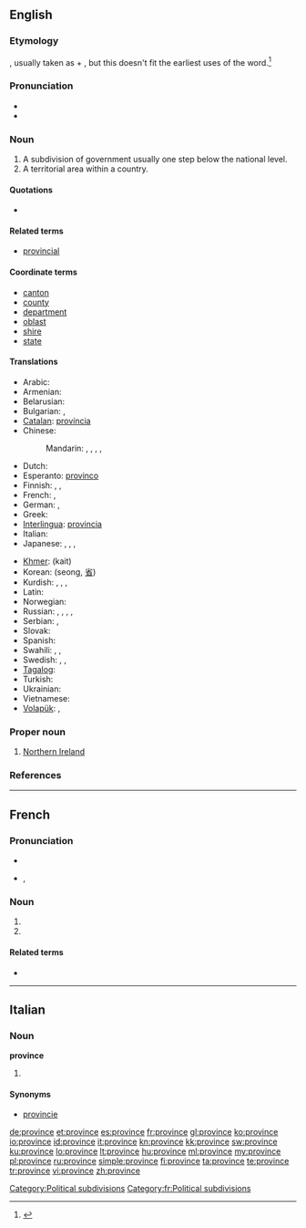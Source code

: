 ==English==
{{wikipedia|province}}

===Etymology===
{{etyl|la}} {{term|lang=la|provincia}}, usually taken as {{term|pro||before|lang=la}} + {{term|vinco|vincere|win|lang=la}}, but this doesn't fit the earliest uses of the word.<ref>{{R:Online Etymology Dictionary|province}}</ref>

===Pronunciation===
* {{IPA|/pɹɒvins/}}
* {{audio|en-us-province.ogg|Audio (US)}}

===Noun===
{{en-noun}}

# A subdivision of government usually one step below the national level.
# A territorial area within a country.

====Quotations====
* {{seeCites}}

====Related terms====
* [[provincial]]

====Coordinate terms====
* [[canton]]
* [[county]]
* [[department]]
* [[oblast]]
* [[shire]]
* [[state]]

====Translations====
{{trans-top|A subdivision of government usually one step below the national level}}
* Arabic: {{t-|ar|ولاية|f|tr=wilaaya}}
* Armenian: {{t-|hy|նահանգ|tr=nahang}}
* Belarusian: {{t|be|вобласць|f|tr=vóblasc’|xs=Belarusian}}
* Bulgarian: {{t-|bg|провинция|f|tr=provincija}}, {{t+|bg|област|f|tr=oblast}}
* [[Catalan]]: [[província]] {{f}}
* Chinese:
*: Mandarin: {{t-|cmn|省份|tr=shěngfèn|sc=Hani}}, {{t-|cmn|省|tr=shěng|sc=Hani}}, {{qualifier|Japanese prefecture}} {{t-|cmn|縣|sc=Hani}}, {{t-|cmn|县|tr=xiàn|sc=Hani}}, {{qualifier|state}} {{t-|cmn|州|tr=zhōu|sc=Hani}}
* Dutch: {{t+|nl|provincie|f}}
* Esperanto: [[provinco]]
* Finnish: {{t+|fi|provinssi}}, {{t+|fi|maakunta}}, {{t+|fi|lääni}}
* French: {{t+|fr|province|f}}, {{qualifier|state}} {{t+|fr|état|m}}
* German: {{t+|de|Provinz|f}}, {{t+|de|Land|n}}
* Greek: {{t+|el|επαρχία|f|tr=eparchía}}
* [[Interlingua]]: [[provincia]]
* Italian: {{t+|it|provincia|f}}
* Japanese: {{qualifier|prefecture}} {{t+|ja|県|tr=けん, ken}}, {{qualifier|region}} {{t+|ja|地方|tr=ちほう, chihō}}, {{qualifier|state, province}} {{t+|ja|州|tr=しゅう, shū}}, {{qualifier|Chinese province}} {{t+|ja|省|tr=しょう, shō}}
{{trans-mid}}
* [[Khmer]]: {{Khmr|[[ខេត្ត]]}} (kait)
* Korean: {{t+|ko|성|sc=Hang}} (seong, [[省]])
* Kurdish: {{t+|ku|parêzgeh|f}}, {{t+|ku|wîlayet|f}}, {{t+|ku|eyalet|f}}, {{t+|ku|mihafize|f}}
* Latin: {{t+|la|provincia}}
* Norwegian: {{t-|no|provins|m}}
* Russian: {{qualifier|Russian oblast}} {{t+|ru|область|f|tr=óblast’}}, {{qualifier|Russian krai}} {{t+|ru|край|m|tr=kraj}}, {{qualifier|province}} {{t+|ru|провинция|tr=províncija}}, {{qualifier|state}} {{t+|ru|штат|m|tr=štat}}, {{qualifier|prefecture}} {{t+|ru|префектура|f|tr=prefektúra}}
* Serbian: {{t-|sr|паланка|tr=palanka|sc=Cyrl}}, {{t-|sr|област|tr=oblast|sc=Cyrl}}
* Slovak: {{t|sk|oblasť|f}}
* Spanish: {{t+|es|provincia|f}}
* Swahili: {{t+|sw|mkoa|xs=Swahili}}, {{t+|sw|jimbo|xs=Swahili}}, {{t+|sw|jimbo|xs=Swahili}}
* Swedish: {{t+|sv|provins|c}}, {{t+|sv|län|n}}, {{t+|sv|landskap|n}}
* [[Tagalog]]: {{t-|tl|probinsiya|xs=Tagalog}}
* Turkish: {{t+|tr|il}}
* Ukrainian: {{t-|uk|область|f|tr=óblast’|xs=Ukrainian}}
* Vietnamese: {{t+|vi|tỉnh|xs=Vietnamese}}
* [[Volapük]]: {{t|vo|provin}}, {{qualifier|older word, obsolete}} {{t|vo|plovin}}
{{trans-bottom}}

===Proper noun===
{{en-proper noun|head=the province}}

# {{British}} [[Northern Ireland]]

===References===
<references/>

[[Category:Political subdivisions]]
----

==French==

===Pronunciation===
* {{audio|Fr-province.ogg|audio}}
* {{IPA|/pʁɔ.vɛ̃s/|lang=fr}}, {{SAMPA|/pRO.vE~s/}}

===Noun===
{{fr-noun|f}}

# {{l|en|province}}
# {{rfdef|lang=fr}}

====Related terms====
* {{l|fr|provincial}}

[[Category:fr:Political subdivisions]]

----

==Italian==

===Noun===
'''province''' {{f|p}}

# {{plural of|[[provincia#Italian|provincia]]|lang=it}}

====Synonyms====
* [[provincie]]

[[de:province]]
[[et:province]]
[[es:province]]
[[fr:province]]
[[gl:province]]
[[ko:province]]
[[io:province]]
[[id:province]]
[[it:province]]
[[kn:province]]
[[kk:province]]
[[sw:province]]
[[ku:province]]
[[lo:province]]
[[lt:province]]
[[hu:province]]
[[ml:province]]
[[my:province]]
[[pl:province]]
[[ru:province]]
[[simple:province]]
[[fi:province]]
[[ta:province]]
[[te:province]]
[[tr:province]]
[[vi:province]]
[[zh:province]]